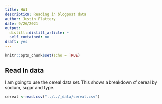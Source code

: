 ```yaml
---
title: HW1
description: Reading in blogpost data
author: Justin Flattery
date: 9/26/2021
output:
  distill::distill_article: ~
  self_contained: no
draft: yes
---
```


```r
knitr::opts_chunk$set(echo = TRUE)
```

## Read in data

I am going to use the cereal data set. This shows a breakdown of cereal by sodium, sugar and type.



```r
cereal <-read.csv("../../_data/cereal.csv")
```

